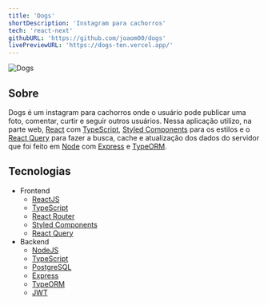 ```yaml
---
title: 'Dogs'
shortDescription: 'Instagram para cachorros'
tech: 'react-next'
githubURL: 'https://github.com/joaom00/dogs'
livePreviewURL: 'https://dogs-ten.vercel.app/'
---
```


<img src="https://raw.githubusercontent.com/joaom00/dogs/main/.github/dogs.jpg" alt="Dogs" />

## Sobre

Dogs é um instagram para cachorros onde o usuário pode publicar uma foto, comentar, curtir e seguir outros usuários. Nessa aplicação utilizo, na parte web, [React](https://reactjs.org) com [TypeScript](https://www.typescriptlang.com), [Styled Components](https://styled-components.com) para os estilos e o [React Query](https://react-query.tanstack.com) para fazer a busca, cache e atualização dos dados do servidor que foi feito em [Node](https://nodejs.org/en/) com [Express](https://expressjs.com/pt-br/) e [TypeORM](https://typeorm.io/#/).

## Tecnologias

- Frontend
  - [ReactJS](https://reactjs.org)
  - [TypeScript](https://www.typescriptlang.org)
  - [React Router](https://reactrouter.com)
  - [Styled Components](https://styled-components.com)
  - [React Query](https://react-query.tanstack.com)
- Backend
  - [NodeJS](https://nodejs.org/en/)
  - [TypeScript](https://www.typescriptlang.org)
  - [PostgreSQL](https://www.postgresql.org)
  - [Express](https://expressjs.com/pt-br/)
  - [TypeORM](https://typeorm.io/#/)
  - [JWT](https://jwt.io)
